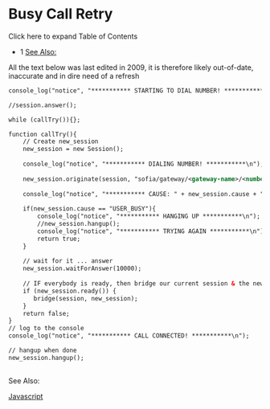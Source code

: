 
# Busy Call Retry 

 

Click here to expand Table of Contents

* 1 [See Also:](#--)

All the text below was last edited in 2009, it is therefore likely out-of-date, inaccurate and in dire need of a refresh

```xml
console_log("notice", "*********** STARTING TO DIAL NUMBER! ***********\n");

//session.answer();

while (callTry()){};

function callTry(){
	// Create new_session 
	new_session = new Session();
	
	console_log("notice", "*********** DIALING NUMBER! ***********\n");
	
	new_session.originate(session, "sofia/gateway/<gateway-name>/<number>");
	
	console_log("notice", "*********** CAUSE: " + new_session.cause + " ***********\n"); 
	
	if(new_session.cause == "USER_BUSY"){
		console_log("notice", "*********** HANGING UP ***********\n"); 
		//new_session.hangup();
		console_log("notice", "*********** TRYING AGAIN ***********\n"); 
		return true;
	}
	
	// wait for it ... answer
	new_session.waitForAnswer(10000);
	
	// IF everybody is ready, then bridge our current session & the new_session
	if (new_session.ready()) {
	   bridge(session, new_session);
	}
	return false;
}
// log to the console
console_log("notice", "*********** CALL CONNECTED! ***********\n");

// hangup when done
new_session.hangup();
```

 ##   
See Also: 

[Javascript](../Client-and-Developer-Interfaces/JavaScript/index.mdx#api)


